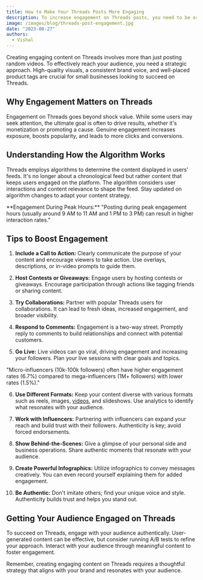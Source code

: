 ```yaml
---
title: How to Make Your Threads Posts More Engaging
description: To increase engagement on Threads posts, you need to be original and be creative. Check out these 10 tips to raise engagement.
image: /images/blog/threads-post-engagement.jpg
date: "2023-08-27"
authors:
  - Vishal
---
```


<Callout>
  Creating engaging content on Threads involves more than just posting random
  videos. To effectively reach your audience, you need a strategic approach.
  High-quality visuals, a consistent brand voice, and well-placed product tags
  are crucial for small businesses looking to succeed on Threads.
</Callout>

## Why Engagement Matters on Threads

Engagement on Threads goes beyond shock value. While some users may seek attention, the ultimate goal is often to drive results, whether it's monetization or promoting a cause. Genuine engagement increases exposure, boosts popularity, and leads to more clicks and conversions.

## Understanding How the Algorithm Works

Threads employs algorithms to determine the content displayed in users' feeds. It's no longer about a chronological feed but rather content that keeps users engaged on the platform. The algorithm considers user interactions and content relevance to shape the feed. Stay updated on algorithm changes to adapt your content strategy.

<Callout>
  **Engagement During Peak Hours:** "Posting during peak engagement hours
  (usually around 9 AM to 11 AM and 1 PM to 3 PM) can result in higher
  interaction rates."
</Callout>

## Tips to Boost Engagement

1. **Include a Call to Action:** Clearly communicate the purpose of your content and encourage viewers to take action. Use overlays, descriptions, or in-video prompts to guide them.

2. **Host Contests or Giveaways:** Engage users by hosting contests or giveaways. Encourage participation through actions like tagging friends or sharing content.

3. **Try Collaborations:** Partner with popular Threads users for collaborations. It can lead to fresh ideas, increased engagement, and broader visibility.

4. **Respond to Comments:** Engagement is a two-way street. Promptly reply to comments to build relationships and connect with potential customers.

5. **Go Live:** Live videos can go viral, driving engagement and increasing your followers. Plan your live sessions with clear goals and topics.

<Callout>
  "Micro-influencers (10k-100k followers) often have higher engagement rates
  (6.7%) compared to mega-influencers (1M+ followers) with lower rates (1.5%)."
</Callout>

6. **Use Different Formats:** Keep your content diverse with various formats such as reels, images, [videos](/), and slideshows. Use analytics to identify what resonates with your audience.

7. **Work with Influencers:** Partnering with influencers can expand your reach and build trust with their followers. Authenticity is key; avoid forced endorsements.

8. **Show Behind-the-Scenes:** Give a glimpse of your personal side and business operations. Share authentic moments that resonate with your audience.

9. **Create Powerful Infographics:** Utilize infographics to convey messages creatively. You can even record yourself explaining them for added engagement.

10. **Be Authentic:** Don't imitate others; find your unique voice and style. Authenticity builds trust and helps you stand out.

## Getting Your Audience Engaged on Threads

To succeed on Threads, engage with your audience authentically. User-generated content can be effective, but consider running A/B tests to refine your approach. Interact with your audience through meaningful content to foster engagement.

Remember, creating engaging content on Threads requires a thoughtful strategy that aligns with your brand and resonates with your audience.

